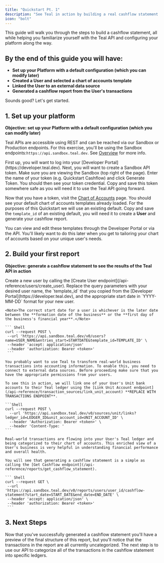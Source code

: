 ```yaml
---
title: "Quickstart Pt. 1"
description: "See Teal in action by building a real cashflow statement for one of your users."
icon: "bolt"
---
```


This guide will walk you through the steps to build a cashflow statement, all while helping you familiarize yourself with the Teal API and configuring your platform along the way.

## By the end of this guide you will have:

- **Set up your Platform with a default configuration (which you can modify later)**
- **Created a User and selected a chart of accounts template**
- **Linked the User to an external data source**
- **Generated a cashflow report from the User's transactions**

Sounds good? Let's get started.

## 1. Set up your platform

**Objective: set up your Platform with a default configuration (which you can modify later)**

Teal APIs are accessible using REST and can be reached via our Sandbox or Production endpoints. For this exercise, you'll be using the Sandbox endpoints:`https://api.sandbox.teal.dev`. See [Overview](overview) for more info.

<AccordionGroup>
  <Accordion
    icon="circle-1"
    title="Generate a Teal Sandbox API token"
  >
  First up, you will want to log into your [Developer Portal](https://developer.teal.dev). Next, you will want to create a Sandbox API token. Make sure you are viewing the Sandbox (top right of the page). Enter the name of your token (e.g. Quickstart Cashflow) and click Generate Token. You should then see your token credential. Copy and save this token somewhere safe as you will need it to use the Teal API going forward.

  </Accordion>
  <Accordion icon="circle-2" title="Obtain default Chart of Accounts template_id">

Now that you have a token, visit the [Chart of Accounts](https://developer.teal.dev/chart_of_accounts) page. You should see your default chart of accounts templates already loaded. For the purposes of this Quickstart we will use an existing default. Copy and save the `template_id` of an existing default, you will need it to create a **User** and generate your cashflow report.

<Tip>
  You can view and edit these templates through the Developer Portal or via the
  API. You'll likely want to do this later when you get to tailoring your chart
  of accounts based on your unique user's needs.
</Tip>

  </Accordion>
</AccordionGroup>

## 2. Build your first report

**Objective: generate a cashflow statement to see the results of the Teal API in action**

<AccordionGroup>
  <Accordion
    icon="circle-1"
    title="Create a User and assign them to a Chart of Accounts"
  >
    Create a new user by calling the [Create User endpoint](/api-reference/users/create_user). Replace the query
    parameters with your desired user name, the `template_id` that you
    copied from the [Developer Portal](https://developer.teal.dev), and the appropriate start date in `YYYY-MM-DD` format for your
    new user.
    
    <Note>The correct start date for a user is whichever is the later date between the **formation date of the business** or the **first day of the business's financial year**.</Note>

    ``` Shell
    curl --request POST \
     --url 'https://api.sandbox.teal.dev/v0/users?name=USER_NAME&entries_start=STARTDATE&template_id=TEMPLATE_ID' \
     --header 'accept: application/json'
     --header 'authorization: Bearer <token>'
     ```

  </Accordion>
  <Accordion icon="circle-2" title="Link User bank account to a Teal ledger">

    You probably want to use Teal to transform real-world business transactions into accounting information. To enable this, you need to connect to external data sources. Before proceeding make sure that you have the appropriate permissions from your users.

    To see this in action, we will link one of your User's Unit bank accounts to their Teal ledger using the [Link Unit Account endpoint](/api-reference/transaction_sources/link_unit_account) **REPLACE WITH TRANSACTIONS ENDPOINT**.

    ```Shell
    curl --request POST \
      --url 'https://api.sandbox.teal.dev/v0/sources/unit/links?ledger_id=LEDGER_ID&unit_account_id=UNIT_ACCOUNT_ID' \
      --header 'Authorization: Bearer <token>' \
      --header 'Content-Type: '
    ```

  </Accordion>
  <Accordion icon="circle-3" title="Generate a Cashflow Statement">

    Real-world transactions are flowing into your User's Teal ledger and being categorized to their chart of accounts. This enriched view of a User's business is very helpful in understanding financial performance and overall health.

    You will see that generating a cashflow statement is a simple as calling the [Get Cashflow endpoint](/api-reference/reports/get_cashflow_statement).

    ``` Shell
    curl --request GET \
     --url 'https://api.sandbox.teal.dev/v0/reports/users/user_id/cashflow-statement?start_date=START_DATE&end_date=END_DATE' \
     --header 'accept: application/json' \
     --header 'authorization: Bearer <token>'
     ```

  </Accordion>
</AccordionGroup>

## 3. Next Steps

Now that you've successfully generated a cashflow statement you'll have a preview of the final structure of this report, but you'll notice that the transactions in the report are all currently uncategorized. The next step is to use our API to categorize all of the transactions in the cashflow statement into specific ledgers.
